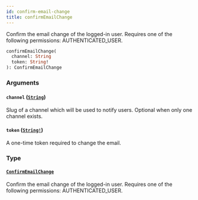 ```yaml
---
id: confirm-email-change
title: confirmEmailChange
---
```


Confirm the email change of the logged-in user. Requires one of the following permissions: AUTHENTICATED_USER.

```graphql
confirmEmailChange(
  channel: String
  token: String!
): ConfirmEmailChange

```

### Arguments

#### `channel` ([`String`](../../../developer/api-reference/scalars/string))

Slug of a channel which will be used to notify users. Optional when only one channel exists.

#### `token` ([`String!`](../../../developer/api-reference/scalars/string))

A one-time token required to change the email.

### Type

#### [`ConfirmEmailChange`](../../../developer/api-reference/objects/confirm-email-change)

Confirm the email change of the logged-in user. Requires one of the following permissions: AUTHENTICATED_USER.
